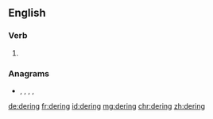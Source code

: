 ==English==

===Verb===
{{head|en|present participle}}

# {{present participle of|dere|lang=en|nocat=1}}

===Anagrams===
* {{l|en|dinger}}, {{l|en|engird}}, {{l|en|girned}}, {{l|en|reding}}, {{l|en|ringed}}

[[de:dering]]
[[fr:dering]]
[[id:dering]]
[[mg:dering]]
[[chr:dering]]
[[zh:dering]]